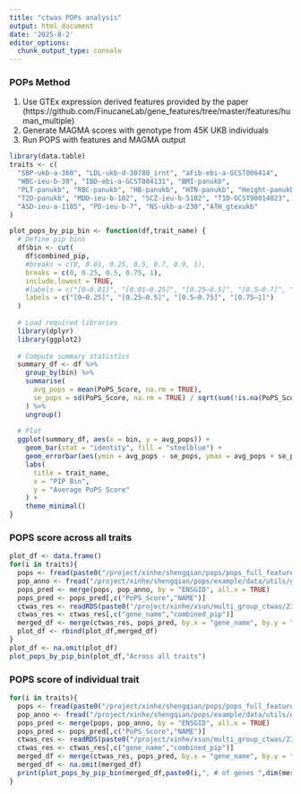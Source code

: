 ```yaml
---
title: "ctwas POPs analysis"
output: html_document
date: '2025-8-2'
editor_options: 
  chunk_output_type: console
---
```


### POPs Method
1. Use GTEx expression derived features provided by the paper (https://github.com/FinucaneLab/gene_features/tree/master/features/human_multiple)
2. Generate MAGMA scores with genotype from 45K UKB individuals
3. Run POPS with features and MAGMA output

```r
library(data.table)
traits <- c(
  "SBP-ukb-a-360", "LDL-ukb-d-30780_irnt", "aFib-ebi-a-GCST006414",
  "WBC-ieu-b-30", "IBD-ebi-a-GCST004131", "BMI-panukb",
  "PLT-panukb", "RBC-panukb", "HB-panukb", "HTN-panukb", "Height-panukb",
  "T2D-panukb", "MDD-ieu-b-102", "SCZ-ieu-b-5102", "T1D-GCST90014023", "BIP-ieu-b-5110", 
  "ASD-ieu-a-1185", "PD-ieu-b-7", "NS-ukb-a-230","ATH_gtexukb"
)

plot_pops_by_pip_bin <- function(df,trait_name) {
  # Define pip bins
  df$bin <- cut(
    df$combined_pip,
    #breaks = c(0, 0.01, 0.25, 0.5, 0.7, 0.9, 1),
    breaks = c(0, 0.25, 0.5, 0.75, 1),
    include.lowest = TRUE,
    #labels = c("[0–0.01]", "[0.01–0.25]", "[0.25–0.5]", "[0.5–0.7]", "[0.7–0.9]", "[0.9–1]")
    labels = c("[0–0.25]", "[0.25–0.5]", "[0.5–0.75]", "[0.75–1]")
  )
  
  # Load required libraries
  library(dplyr)
  library(ggplot2)
  
  # Compute summary statistics
  summary_df <- df %>%
    group_by(bin) %>%
    summarise(
      avg_pops = mean(PoPS_Score, na.rm = TRUE),
      se_pops = sd(PoPS_Score, na.rm = TRUE) / sqrt(sum(!is.na(PoPS_Score)))
    ) %>%
    ungroup()
  
  # Plot
  ggplot(summary_df, aes(x = bin, y = avg_pops)) +
    geom_bar(stat = "identity", fill = "steelblue") +
    geom_errorbar(aes(ymin = avg_pops - se_pops, ymax = avg_pops + se_pops), width = 0.2) +
    labs(
      title = trait_name,
      x = "PIP Bin",
      y = "Average PoPS Score"
    ) +
    theme_minimal()
}
```

### POPS score across all traits
```r
plot_df <- data.frame()
for(i in traits){
  pops <- fread(paste0("/project/xinhe/shengqian/pops/pops_full_features_output/",i,"_pops/",i,".preds"))
  pop_anno <- fread("/project/xinhe/shengqian/pops/example/data/utils/gene_annot_jun10.txt")
  pops_pred <- merge(pops, pop_anno, by = "ENSGID", all.x = TRUE)
  pops_pred <- pops_pred[,c("PoPS_Score","NAME")]
  ctwas_res <- readRDS(paste0("/project/xinhe/xsun/multi_group_ctwas/23.multi_group_0515/snakemake_outputs/",i,"/",i,".3qtls.combined_pip_bytype_final.RDS"))
  ctwas_res <- ctwas_res[,c("gene_name","combined_pip")]
  merged_df <- merge(ctwas_res, pops_pred, by.x = "gene_name", by.y = "NAME", all.x = TRUE)
  plot_df <- rbind(plot_df,merged_df)
}
plot_df <- na.omit(plot_df)
plot_pops_by_pip_bin(plot_df,"Across all traits")
```

### POPS score of individual trait
```r
for(i in traits){
  pops <- fread(paste0("/project/xinhe/shengqian/pops/pops_full_features_output/",i,"_pops/",i,".preds"))
  pop_anno <- fread("/project/xinhe/shengqian/pops/example/data/utils/gene_annot_jun10.txt")
  pops_pred <- merge(pops, pop_anno, by = "ENSGID", all.x = TRUE)
  pops_pred <- pops_pred[,c("PoPS_Score","NAME")]
  ctwas_res <- readRDS(paste0("/project/xinhe/xsun/multi_group_ctwas/23.multi_group_0515/snakemake_outputs/",i,"/",i,".3qtls.combined_pip_bytype_final.RDS"))
  ctwas_res <- ctwas_res[,c("gene_name","combined_pip")]
  merged_df <- merge(ctwas_res, pops_pred, by.x = "gene_name", by.y = "NAME", all.x = TRUE)
  merged_df <- na.omit(merged_df)
  print(plot_pops_by_pip_bin(merged_df,paste0(i,", # of genes ",dim(merged_df)[1])))
}
```